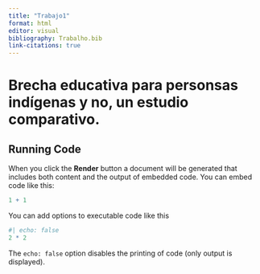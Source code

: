 ```yaml
---
title: "Trabajo1"
format: html
editor: visual
bibliography: Trabalho.bib
link-citations: true
---
```


# Brecha educativa para personsas indígenas y no, un estudio comparativo.

## Running Code

When you click the **Render** button a document will be generated that includes both content and the output of embedded code. You can embed code like this:

```r
1 + 1
```

You can add options to executable code like this

```r
#| echo: false
2 * 2
```

The `echo: false` option disables the printing of code (only output is displayed).
